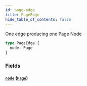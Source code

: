 ```yaml
---
id: page-edge
title: PageEdge
hide_table_of_contents: false
---
```



One edge producing one Page Node

```graphql
type PageEdge {
  node: Page
}
```


### Fields

#### [`node`](#) ([`Page`](/demand/api/graphql-admin/reference/objects/page))






